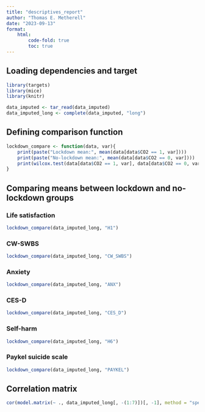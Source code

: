 ```yaml
---
title: "descriptives_report"
author: "Thomas E. Metherell"
date: "2023-09-13"
format:
    html:
        code-fold: true
        toc: true
---
```


## Loading dependencies and target

```r
library(targets)
library(mice)
library(knitr)

data_imputed <- tar_read(data_imputed)
data_imputed_long <- complete(data_imputed, "long")
```

## Defining comparison function

```r
lockdown_compare <- function(data, var){
    print(paste("Lockdown mean:", mean(data[data$CO2 == 1, var])))
    print(paste("No-lockdown mean:", mean(data[data$CO2 == 0, var])))
    print(wilcox.test(data[data$CO2 == 1, var], data[data$CO2 == 0, var]))
}
```

## Comparing means between lockdown and no-lockdown groups
### Life satisfaction

```r
lockdown_compare(data_imputed_long, "H1")
```

### CW-SWBS

```r
lockdown_compare(data_imputed_long, "CW_SWBS")
```

### Anxiety

```r
lockdown_compare(data_imputed_long, "ANX")
```

### CES-D

```r
lockdown_compare(data_imputed_long, "CES_D")
```

### Self-harm

```r
lockdown_compare(data_imputed_long, "H6")
```

### Paykel suicide scale

```r
lockdown_compare(data_imputed_long, "PAYKEL")
```

## Correlation matrix

```r
cor(model.matrix(~ ., data_imputed_long[, -(1:7)])[, -1], method = "spearman")[, c("H1", "CW_SWBS", "ANX", "CES_D", "H6", "PAYKEL")] |> round(2) |> kable(format = "markdown")
```